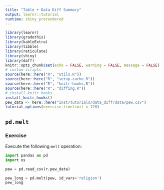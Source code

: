```yaml
---
title: "Table + Data Diff Summary"
output: learnr::tutorial
runtime: shiny_prerendered
---
```


```r
library(learnr)
library(gradethis)
library(kableExtra)
library(tibble)
library(reticulate)
library(shiny)
library(daff)
knitr::opts_chunk$set(echo = FALSE, warning = FALSE, message = FALSE)
# custom scripts
source(here::here("R", "utils.R"))
source(here::here("R", "setup-cache.R"))
source(here::here("R", "knitr-hooks.R"))
source(here::here("R", "diffing.R"))
# install knitr hooks
install_knitr_hooks()
pew_data <- here::here("inst/tutorials/data_diff/data/pew.csv")
tutorial_options(exercise.timelimit = 120)
```

## `pd.melt`

### Exercise 

Execute the following `melt` operation:

```python
import pandas as pd
import os

pew = pd.read_csv(r.pew_data)
```

```python
pew_long = pd.melt(pew, id_vars='religion')
pew_long

```

























































































